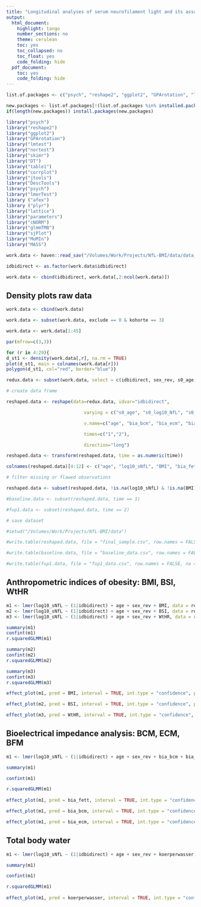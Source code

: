 ```yaml
---
title: "Longitudinal analyses of serum neurofilament light and its associations with body mass index, waist-to-height ratio, and bioelectrical impedance parameters: dilution effects in ultrasensitive assays?"
output:
  html_document:
    highlight: tango
    number_sections: no
    theme: cerulean
    toc: yes
    toc_collapsed: no
    toc_float: yes
    code_folding: hide
  pdf_document:
    toc: yes
    code_folding: hide
---
```


```r

list.of.packages <- c("psych", "reshape2", "ggplot2", "GPArotation", "lmtest", "nortest", "skimr", "DT", "table1", "corrplot", "jtools", "DescTools", "psych", "lmerTest", "afex", "plyr", "lattice", "parameters", "cNORM", "glmmTMB", "MASS")

new.packages <- list.of.packages[!(list.of.packages %in% installed.packages()[,"Package"])]
if(length(new.packages)) install.packages(new.packages)

library("psych")
library("reshape2")
library("ggplot2")
library("GPArotation")
library("lmtest")
library("nortest")
library("skimr")
library("DT")
library("table1")
library("corrplot")
library("jtools")
library("DescTools")
library("psych")
library("lmerTest")
library ("afex")
library ("plyr")
library("lattice")
library("parameters")
library("cNORM")
library("glmmTMB")
library("sjPlot")
library("MuMIn")
library("MASS")

```

```r

work.data <- haven::read_sav("/Volumes/Work/Projects/NfL-BMI/data/data_bmi_nfl.sav", encoding="latin1")

idbidirect <- as.factor(work.data$idbidirect)

work.data <- cbind(idbidirect, work.data[,2:ncol(work.data)])

```

## Density plots raw data

```r

work.data <- cbind(work.data)

work.data <- subset(work.data, exclude == 0 & kohorte == 3)

work.data <- work.data[1:45]

par(mfrow=c(3,3))

for (r in 4:29){
d_st1 <- density(work.data[,r], na.rm = TRUE)
plot(d_st1, main = colnames(work.data[r]))
polygon(d_st1, col="red", border="blue")} 

```

```r

redux.data <- subset(work.data, select = c(idbidirect, sex_rev, s0_age, s0_log10_NfL, s0_bmi, s0_bia_kfett_k_kg, s0_bia_ecm, s0_bia_bcm, s0_bia_koerperwasser, s0_bsi, s0_WtHR, s2_age, s2_log10_NfL, s2_bmi, s2_bia_kfett_k_kg, s2_bia_ecm, s2_bia_bcm, s2_bia_koerperwasser, s2_bsi, s2_WtHR))

# create data frame

reshaped.data <- reshape(data=redux.data, idvar="idbidirect",

	                         varying = c("s0_age", "s0_log10_NfL", "s0_bmi", "s0_bia_kfett_k_kg", "s0_bia_ecm", "s0_bia_bcm", "s0_bia_koerperwasser", "s0_bsi", "s0_WtHR", "s2_age", "s2_log10_NfL", "s2_bmi", "s2_bia_kfett_k_kg", "s2_bia_ecm", "s2_bia_bcm", "s2_bia_koerperwasser", "s2_bsi", "s2_WtHR"),

	                         v.name=c("age", "bia_bcm", "bia_ecm", "bia_fett", "BMI", "log10_sNfL", "koerperwasser", "BSI", "WtHR"), 

	                         times=c("1","2"),

	                         direction="long")

reshaped.data <- transform(reshaped.data, time = as.numeric(time))

colnames(reshaped.data)[4:12] <- c("age", "log10_sNfL", "BMI", "bia_fett", "bia_ecm", "BSI", "koerperwasser", "bia_bcm", "WtHR")

# filter missing or flawed observations

reshaped.data <- subset(reshaped.data, !is.na(log10_sNfL) & !is.na(BMI) & !is.na(bia_fett) & !is.na(bia_ecm) & !is.na(BSI) & !is.na(koerperwasser) & !is.na(bia_bcm) & !is.na(WtHR) & bia_bcm > 0)

#baseline.data <- subset(reshaped.data, time == 1)

#fup1.data <- subset(reshaped.data, time == 2)

# save dataset

#setwd("/Volumes/Work/Projects/NfL-BMI/data")

#write.table(reshaped.data, file = "final_sample.csv", row.names = FALSE, na = "",col.names = TRUE, sep = ";", dec = ",")

#write.table(baseline.data, file = "baseline_data.csv", row.names = FALSE, na = "",col.names = TRUE, sep = ";", dec = ",")

#write.table(fup1.data, file = "fup1_data.csv", row.names = FALSE, na = "",col.names = TRUE, sep = ";", dec = ",")

```

## Anthropometric indices of obesity: BMI, BSI, WtHR

```r

m1 <- lmer(log10_sNfL ~ (1|idbidirect) + age + sex_rev + BMI, data = reshaped.data, REML = TRUE)
m2 <- lmer(log10_sNfL ~ (1|idbidirect) + age + sex_rev + BSI, data = reshaped.data, REML = TRUE)
m3 <- lmer(log10_sNfL ~ (1|idbidirect) + age + sex_rev + WtHR, data = reshaped.data, REML = TRUE)

summary(m1)
confint(m1)
r.squaredGLMM(m1)

summary(m2)
confint(m2)
r.squaredGLMM(m2)

summary(m3)
confint(m3)
r.squaredGLMM(m3)

effect_plot(m1, pred = BMI, interval = TRUE, int.type = "confidence", partial.residuals = TRUE, x.label = "Body mass index", y.label = expression(log[10]~(sNfL)))+theme_bw()+theme(panel.grid = element_blank())

effect_plot(m2, pred = BSI, interval = TRUE, int.type = "confidence", partial.residuals = TRUE, x.label = "Body shape index", y.label = expression(log[10]~(sNfL)))+theme_bw()+theme(panel.grid = element_blank())

effect_plot(m3, pred = WtHR, interval = TRUE, int.type = "confidence", partial.residuals = TRUE, x.label = "Waist to height ratio", y.label = expression(log[10]~(sNfL)))+theme_bw()+theme(panel.grid = element_blank())

```

## Bioelectrical impedance analysis: BCM, ECM, BFM

```r

m1 <- lmer(log10_sNfL ~ (1|idbidirect) + age + sex_rev + bia_bcm + bia_ecm + bia_fett, data = reshaped.data, REML=TRUE)

summary(m1)

confint(m1)

r.squaredGLMM(m1)
                  
effect_plot(m1, pred = bia_fett, interval = TRUE, int.type = "confidence", partial.residuals = TRUE, x.label = "Body fat mass (kg)", y.label = expression(log[10]~(sNfL)))+theme_bw()+theme(panel.grid = element_blank())

effect_plot(m1, pred = bia_bcm, interval = TRUE, int.type = "confidence", partial.residuals = TRUE, x.label = "Body cell mass (kg)", y.label = expression(log[10]~(sNfL)))+theme_bw()+theme(panel.grid = element_blank())

effect_plot(m1, pred = bia_ecm, interval = TRUE, int.type = "confidence", partial.residuals = TRUE, x.label = "Extracellular mass (kg)", y.label = expression(log[10]~(sNfL)))+theme_bw()+theme(panel.grid = element_blank())

```

## Total body water

```r

m1 <- lmer(log10_sNfL ~ (1|idbidirect) + age + sex_rev + koerperwasser, data = reshaped.data, REML=TRUE)

summary(m1)

confint(m1)

r.squaredGLMM(m1)
                  
effect_plot(m1, pred = koerperwasser, interval = TRUE, int.type = "confidence", partial.residuals = TRUE, x.label = "Total body water (kg)", y.label = expression(log[10]~(sNfL)))+theme_bw()+theme(panel.grid = element_blank())

```